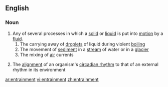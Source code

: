 ==English==

===Noun===
{{wikipedia}}
{{en-noun}}

# Any of several processes in which a [[solid]] or [[liquid]] is put into [[motion]] by a [[fluid]].
## The carrying away of [[droplet]]s of liquid during violent [[boiling]]
## The movement of [[sediment]] in a [[stream]] of water or in a [[glacier]]
## The mixing of [[air]] currents
#{{biology}} The [[alignment]] of an organism's [[circadian rhythm]] to that of an external rhythm in its environment

[[ar:entrainment]]
[[vi:entrainment]]
[[zh:entrainment]]